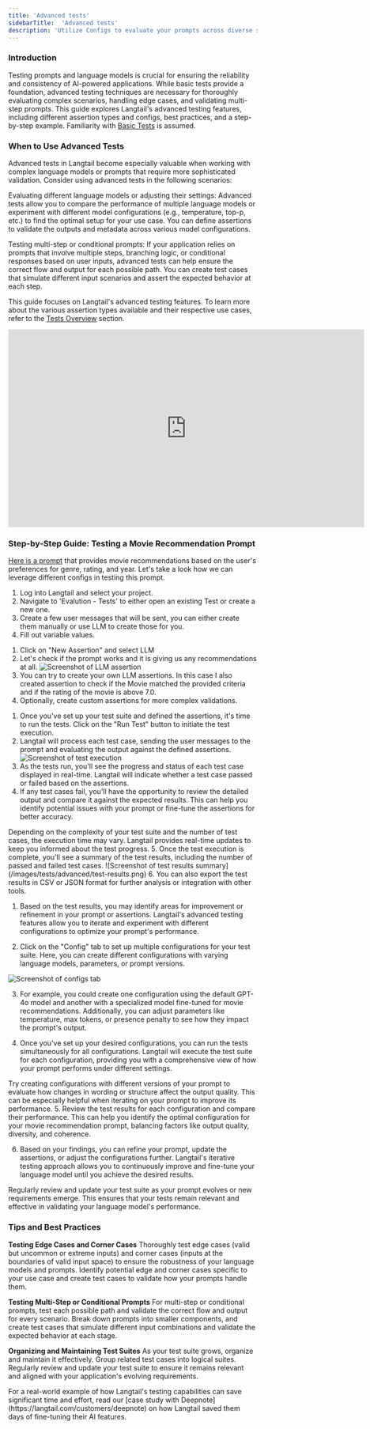 ```yaml
---
title: 'Advanced tests'
sidebarTitle:  'Advanced tests'
description: 'Utilize Configs to evaluate your prompts across diverse scenarios and observe the outcomes.'
---
```

### Introduction
Testing prompts and language models is crucial for ensuring the reliability and consistency of AI-powered applications. While basic tests provide a foundation, advanced testing techniques are necessary for thoroughly evaluating complex scenarios, handling edge cases, and validating multi-step prompts. This guide explores Langtail's advanced testing features, including different assertion types and configs, best practices, and a step-by-step example.
<Note>  Familiarity with [Basic Tests](/tutorials/tests/basic-tests) is assumed.</Note>

### When to Use Advanced Tests

Advanced tests in Langtail become especially valuable when working with complex language models or prompts that require more sophisticated validation. Consider using advanced tests in the following scenarios:

Evaluating different language models or adjusting their settings: Advanced tests allow you to compare the performance of multiple language models or experiment with different model configurations (e.g., temperature, top-p, etc.) to find the optimal setup for your use case. You can define assertions to validate the outputs and metadata across various model configurations.

Testing multi-step or conditional prompts: If your application relies on prompts that involve multiple steps, branching logic, or conditional responses based on user inputs, advanced tests can help ensure the correct flow and output for each possible path. You can create test cases that simulate different input scenarios and assert the expected behavior at each step.

<Tip>This guide focuses on Langtail's advanced testing features. To learn more about the various assertion types available and their respective use cases, refer to the [Tests Overview](/tutorials/tests/overview) section.</Tip>

<iframe
  width="720"
  height="400"
  src="https://www.youtube.com/embed/sMGLqpYNYtI?si=-ImMV43W9nAhN9rj"
  title="YouTube video player"
  frameborder="0"
  allow="accelerometer; autoplay; clipboard-write; encrypted-media; gyroscope; picture-in-picture"
  allowfullscreen
></iframe>

### Step-by-Step Guide: Testing a Movie Recommendation Prompt
[Here is a prompt](https://app.langtail.com/playground?shareid=4XLkASmjNA) that provides movie recommendations based on the user's preferences for genre, rating, and year. Let's take a look how we can leverage different configs in testing this prompt.
<Steps>
<Step title="Set up the test suite">

1. Log into Langtail and select your project.
2. Navigate to 'Evalution - Tests' to either open an existing Test or create a new one.
3. Create a few user messages that will be sent, you can either create them manually or use LLM to create those for you.
4. Fill out variable values.
</Step>

<Step title="Define assertions">

1. Click on "New Assertion" and select LLM
2. Let's check if the prompt works and it is giving us any recommendations at all.
![Screenshot of LLM assertion](/images/tests/advanced/assertion.png)
3. You can try to create your own LLM assertions. In this case I also created assertion to check if the Movie matched the provided criteria and if the rating of the movie is above 7.0.
4. Optionally, create custom assertions for more complex validations.
</Step>

<Step title="Run the tests">

1. Once you've set up your test suite and defined the assertions, it's time to run the tests. Click on the "Run Test" button to initiate the test execution.
2. Langtail will process each test case, sending the user messages to the prompt and evaluating the output against the defined assertions.
![Screenshot of test execution](/images/tests/advanced/test-execution.png)
3. As the tests run, you'll see the progress and status of each test case displayed in real-time. Langtail will indicate whether a test case passed or failed based on the assertions.
4. If any test cases fail, you'll have the opportunity to review the detailed output and compare it against the expected results. This can help you identify potential issues with your prompt or fine-tune the assertions for better accuracy.
<Note>
Depending on the complexity of your test suite and the number of test cases, the execution time may vary. Langtail provides real-time updates to keep you informed about the test progress.
</Note>
5. Once the test execution is complete, you'll see a summary of the test results, including the number of passed and failed test cases.
![Screenshot of test results summary](/images/tests/advanced/test-results.png)
6. You can also export the test results in CSV or JSON format for further analysis or integration with other tools.

</Step>
<Step title="Iterate and Refine">

1. Based on the test results, you may identify areas for improvement or refinement in your prompt or assertions. Langtail's advanced testing features allow you to iterate and experiment with different configurations to optimize your prompt's performance.

2. Click on the "Config" tab to set up multiple configurations for your test suite. Here, you can create different configurations with varying language models, parameters, or prompt versions.

![Screenshot of configs tab](/images/tests/advanced/configs.png)

3. For example, you could create one configuration using the default GPT-4o model and another with a specialized model fine-tuned for movie recommendations. Additionally, you can adjust parameters like temperature, max tokens, or presence penalty to see how they impact the prompt's output.

4. Once you've set up your desired configurations, you can run the tests simultaneously for all configurations. Langtail will execute the test suite for each configuration, providing you with a comprehensive view of how your prompt performs under different settings.
<Tip>
Try creating configurations with different versions of your prompt to evaluate how changes in wording or structure affect the output quality. This can be especially helpful when iterating on your prompt to improve its performance.
</Tip>
5. Review the test results for each configuration and compare their performance. This can help you identify the optimal configuration for your movie recommendation prompt, balancing factors like output quality, diversity, and coherence.

6. Based on your findings, you can refine your prompt, update the assertions, or adjust the configurations further. Langtail's iterative testing approach allows you to continuously improve and fine-tune your language model until you achieve the desired results.

<Tip>
Regularly review and update your test suite as your prompt evolves or new requirements emerge. This ensures that your tests remain relevant and effective in validating your language model's performance.
</Tip>
</Step>
</Steps>

### Tips and Best Practices

**Testing Edge Cases and Corner Cases**
Thoroughly test edge cases (valid but uncommon or extreme inputs) and corner cases (inputs at the boundaries of valid input space) to ensure the robustness of your language models and prompts. Identify potential edge and corner cases specific to your use case and create test cases to validate how your prompts handle them.

**Testing Multi-Step or Conditional Prompts**
For multi-step or conditional prompts, test each possible path and validate the correct flow and output for every scenario. Break down prompts into smaller components, and create test cases that simulate different input combinations and validate the expected behavior at each stage.

**Organizing and Maintaining Test Suites**
As your test suite grows, organize and maintain it effectively. Group related test cases into logical suites. Regularly review and update your test suite to ensure it remains relevant and aligned with your application's evolving requirements.

<Tip>
For a real-world example of how Langtail's testing capabilities can save significant time and effort, read our [case study with Deepnote](https://langtail.com/customers/deepnote) on how Langtail saved them days of fine-tuning their AI features.
</Tip>